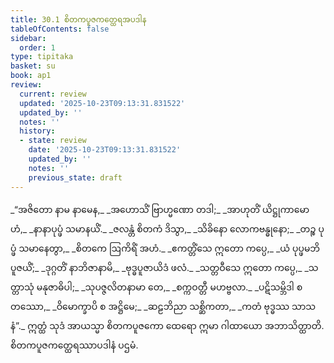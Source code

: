 ```yaml
---
title: 30.1 စိတကပူဇကတ္ထေရအပဒါန
tableOfContents: false
sidebar:
  order: 1
type: tipitaka
basket: su
book: ap1
review:
  current: review
  updated: '2025-10-23T09:13:31.831522'
  updated_by: ''
  notes: ''
  history:
  - state: review
    date: '2025-10-23T09:13:31.831522'
    updated_by: ''
    notes: ''
    previous_state: draft
---
```



<ReviewStatus review={frontmatter.review} showDetails={true} />

<HypothesisAnnotation frontmatter={frontmatter} />

<DynamicBreadcrumb />

<Division number="1" book="ap1" e="ch" v="20" p="276">

<Paragraph number="3358" type="verses" book="ap1">
_“အဇိတော နာမ နာမေန,_  
_အဟောသိံ ဗြာဟ္မဏော တဒါ;_  
_အာဟုတိံ ယိဋ္ဌုကာမောဟံ,_  
_နာနာပုပ္ဖံ သမာနယိံ._  

</Paragraph>

</Division>
<Division number="2" book="ap1" e="ch" v="20" p="276">

<Paragraph number="3359" type="verses" book="ap1">
_ဇလန္တံ စိတကံ ဒိသွာ,_  
_သိခိနော လောကဗန္ဓုနော;_  
_တဉ္စ ပုပ္ဖံ သမာနေတွာ,_  
_စိတကေ ဩကိရိံ အဟံ._  

</Paragraph>

</Division>
<Division number="3" book="ap1" e="ch" v="20" p="276">

<Paragraph number="3360" type="verses" book="ap1">
_ဧကတ္တိံသေ ဣတော ကပ္ပေ,_  
_ယံ ပုပ္ဖမဘိပူဇယိံ;_  
_ဒုဂ္ဂတိံ နာဘိဇာနာမိ,_  
_ဗုဒ္ဓပူဇာယိဒံ ဖလံ._  

</Paragraph>

</Division>
<Division number="4" book="ap1" e="ch" v="20" p="276">

<Paragraph number="3361" type="verses" book="ap1">
_သတ္တဝီသေ ဣတော ကပ္ပေ,_  
_သတ္တာသုံ မနုဇာဓိပါ;_  
_သုပဇ္ဇလိတနာမာ တေ,_  
_စက္ကဝတ္တီ မဟဗ္ဗလာ._  

</Paragraph>

</Division>
<Division number="5" book="ap1" e="ch" v="20" p="276">

<Paragraph number="3362" type="verses" book="ap1">
_ပဋိသမ္ဘိဒါ စတဿော,_  
_ဝိမောက္ခာပိ စ အဋ္ဌိမေ;_  
_ဆဠဘိညာ သစ္ဆိကတာ,_  
_ကတံ ဗုဒ္ဓဿ သာသနံ”._  

</Paragraph>

<Paragraph number="3363" book="ap1">
ဣတ္ထံ သုဒံ အာယသ္မာ စိတကပူဇကော ထေရော ဣမာ ဂါထာယော အဘာသိတ္ထာတိ.

</Paragraph>
</Division>

<Paragraph number="3364" type="center" book="ap1">
စိတကပူဇကတ္ထေရဿာပဒါနံ ပဌမံ.
</Paragraph>